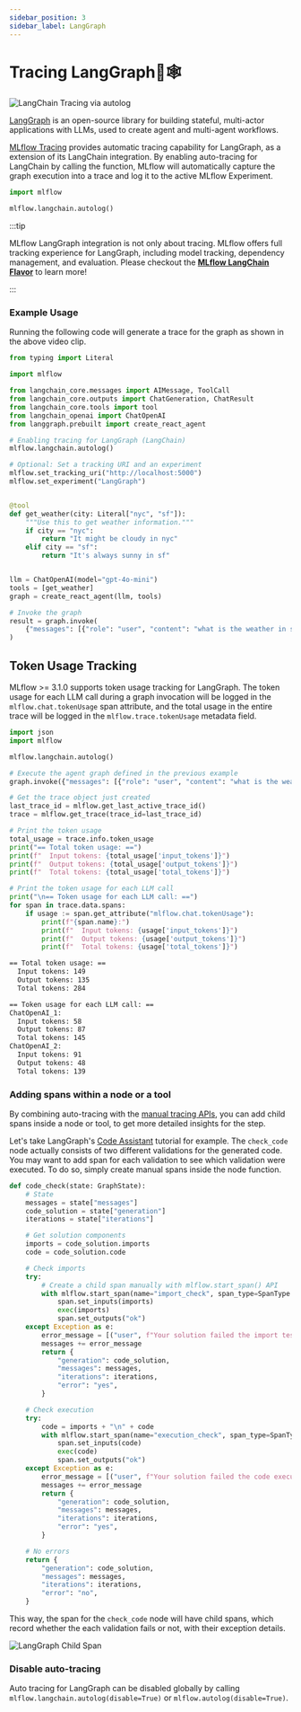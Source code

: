 ```yaml
---
sidebar_position: 3
sidebar_label: LangGraph
---
```



# Tracing LangGraph🦜🕸️

![LangChain Tracing via autolog](/images/llms/tracing/langgraph-tracing.gif)

[LangGraph](https://www.langchain.com/langgraph) is an open-source library for building stateful, multi-actor applications with LLMs, used to create agent and multi-agent workflows.

[MLflow Tracing](/genai/tracing) provides automatic tracing capability for LangGraph, as a extension of its LangChain integration. By enabling auto-tracing for LangChain by calling the <APILink fn="mlflow.langchain.autolog" /> function, MLflow will
automatically capture the graph execution into a trace and log it to the active MLflow Experiment.

```python
import mlflow

mlflow.langchain.autolog()
```

:::tip

MLflow LangGraph integration is not only about tracing. MLflow offers full tracking experience for LangGraph, including model tracking, dependency management, and evaluation. Please checkout the **[MLflow LangChain Flavor](/genai/flavors/langchain)** to learn more!

:::


### Example Usage

Running the following code will generate a trace for the graph as shown in the above video clip.

```python
from typing import Literal

import mlflow

from langchain_core.messages import AIMessage, ToolCall
from langchain_core.outputs import ChatGeneration, ChatResult
from langchain_core.tools import tool
from langchain_openai import ChatOpenAI
from langgraph.prebuilt import create_react_agent

# Enabling tracing for LangGraph (LangChain)
mlflow.langchain.autolog()

# Optional: Set a tracking URI and an experiment
mlflow.set_tracking_uri("http://localhost:5000")
mlflow.set_experiment("LangGraph")


@tool
def get_weather(city: Literal["nyc", "sf"]):
    """Use this to get weather information."""
    if city == "nyc":
        return "It might be cloudy in nyc"
    elif city == "sf":
        return "It's always sunny in sf"


llm = ChatOpenAI(model="gpt-4o-mini")
tools = [get_weather]
graph = create_react_agent(llm, tools)

# Invoke the graph
result = graph.invoke(
    {"messages": [{"role": "user", "content": "what is the weather in sf?"}]}
)
```

## Token Usage Tracking

MLflow >= 3.1.0 supports token usage tracking for LangGraph. The token usage for each LLM call during a graph invocation will be logged in the `mlflow.chat.tokenUsage` span attribute, and the total usage in the entire trace will be logged in the `mlflow.trace.tokenUsage` metadata field.

```python
import json
import mlflow

mlflow.langchain.autolog()

# Execute the agent graph defined in the previous example
graph.invoke({"messages": [{"role": "user", "content": "what is the weather in sf?"}]})

# Get the trace object just created
last_trace_id = mlflow.get_last_active_trace_id()
trace = mlflow.get_trace(trace_id=last_trace_id)

# Print the token usage
total_usage = trace.info.token_usage
print("== Total token usage: ==")
print(f"  Input tokens: {total_usage['input_tokens']}")
print(f"  Output tokens: {total_usage['output_tokens']}")
print(f"  Total tokens: {total_usage['total_tokens']}")

# Print the token usage for each LLM call
print("\n== Token usage for each LLM call: ==")
for span in trace.data.spans:
    if usage := span.get_attribute("mlflow.chat.tokenUsage"):
        print(f"{span.name}:")
        print(f"  Input tokens: {usage['input_tokens']}")
        print(f"  Output tokens: {usage['output_tokens']}")
        print(f"  Total tokens: {usage['total_tokens']}")
```

```bash
== Total token usage: ==
  Input tokens: 149
  Output tokens: 135
  Total tokens: 284

== Token usage for each LLM call: ==
ChatOpenAI_1:
  Input tokens: 58
  Output tokens: 87
  Total tokens: 145
ChatOpenAI_2:
  Input tokens: 91
  Output tokens: 48
  Total tokens: 139
```


### Adding spans within a node or a tool

By combining auto-tracing with the [manual tracing APIs](/genai/tracing/app-instrumentation/manual-tracing), you can add child spans inside a node or tool, to get more detailed insights for the step.

Let's take LangGraph's [Code Assistant](https://langchain-ai.github.io/langgraph/tutorials/code_assistant/langgraph_code_assistant/#graph) tutorial for example. The `check_code` node actually consists of two different validations for the generated code. You may want to add span for each validation to see which validation were executed. To do so, simply create manual spans inside the node function.

```python
def code_check(state: GraphState):
    # State
    messages = state["messages"]
    code_solution = state["generation"]
    iterations = state["iterations"]

    # Get solution components
    imports = code_solution.imports
    code = code_solution.code

    # Check imports
    try:
        # Create a child span manually with mlflow.start_span() API
        with mlflow.start_span(name="import_check", span_type=SpanType.TOOL) as span:
            span.set_inputs(imports)
            exec(imports)
            span.set_outputs("ok")
    except Exception as e:
        error_message = [("user", f"Your solution failed the import test: {e}")]
        messages += error_message
        return {
            "generation": code_solution,
            "messages": messages,
            "iterations": iterations,
            "error": "yes",
        }

    # Check execution
    try:
        code = imports + "\n" + code
        with mlflow.start_span(name="execution_check", span_type=SpanType.TOOL) as span:
            span.set_inputs(code)
            exec(code)
            span.set_outputs("ok")
    except Exception as e:
        error_message = [("user", f"Your solution failed the code execution test: {e}")]
        messages += error_message
        return {
            "generation": code_solution,
            "messages": messages,
            "iterations": iterations,
            "error": "yes",
        }

    # No errors
    return {
        "generation": code_solution,
        "messages": messages,
        "iterations": iterations,
        "error": "no",
    }
```

This way, the span for the `check_code` node will have child spans, which record whether the each validation fails or not, with their exception details.

![LangGraph Child Span](/images/llms/tracing/langgraph-child-span.png)


### Disable auto-tracing

Auto tracing for LangGraph can be disabled globally by calling `mlflow.langchain.autolog(disable=True)` or `mlflow.autolog(disable=True)`.